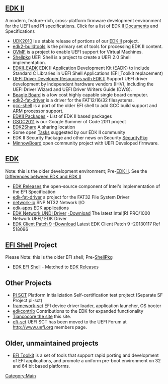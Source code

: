 ==[[EDK II]]==
A modern, feature-rich, cross-platform firmware development environment for the UEFI and PI specifications. Click for a list of EDK II[[Documents | Documents]] and Specifications
* [[UDK2010]] is a stable release of portions of our [[EDK II]] project.
* [[edk2-buildtools]] is the primary set of tools for processing EDK II content.
* [[OVMF]] is a project to enable UEFI support for Virtual Machines.
* [[Shellpkg]] UEFI Shell is a project to create a UEFI 2.0 Shell implementation.
* [[EDKII_EADK]] EDK II Application Development Kit (EADK) to include Standard C Libraries in UEFI Shell Applications (EFI_Toolkit replacement)
* [[Driver_Developer|UEFI Driver Developer Resources with EDK II]] Support UEFI driver development by independent hardware vendors (IHV), including the UEFI Driver Wizard and UEFI Driver Writers Guide (DWG).
* [[Beagle Board Wiki|Beagle Board]] is a low cost highly capable single board computer.
* [[edk2-fat-driver]] is a driver for the FAT12/16/32 filesystems.
* [[gcc-shell|gcc-shell]] is a port of the older EFI shell to add GCC build support and ARM processor support.
* [[EDKII Packages]] - List of EDK II based packages
* [[GSOC2011]] is our Google Summer of Code 2011 project
* [[EDK2Share]] A sharing location
* Some open [[Tasks]] suggested by our EDK II community
* EDK II Security Package and other news on Security [[SecurityPkg]]
* [[MinnowBoard]] open community project with UEFI Developed firmware. 

==[[efidevkit|EDK]]==
Note: this is the older development environment; Pre-[[EDK2|EDK II]]. See the [[Differences_between_EDK_and_EDK_II|Differences between EDK and EDK II
]]
* [[EFI Shell|EDK Releases]] the open-source component of Intel's implementation of the EFI Specification
* [[edk-fat-driver|edk-fat-driver]] a project for the FAT32 File System Driver
* [[network-io|network-io]] SNP NT32 Network I/O
* [[edk-apps|edk-apps]] EDK applications
* [[efidevkit|EDK Network UNDI Driver]] [http://sourceforge.net/projects/efidevkit/files/Releases/Others/Other%20Contribution/gig_efi_src_4606.zip/download -Download] The latest Intel(R) PRO/1000 Network UEFI/ EDK Driver 
* [[efidevkit|EDK Client Patch 9]] [http://sourceforge.net/projects/efidevkit/files/Releases/Others/Other%20Contribution/EDK1117_Client_Framework_PatchV9.zip/download  -Download] Latest EDK Client Patch 9 -20130117 Ref 518096

==[[efishell| EFI Shell]] Project ==
Please Note: this is the older EFI shell; Pre-[[ShellPkg]]
* [[Efi-shell|EDK EFI Shell]] - Matched to [[EDK Releases]]

==Other Projects==
* [http://sourceforge.net/projects/pi-sct/files/ PI SCT] Platform Initializiation Self-certification test projtect (Separate SF Project pi-sct) 
* [[framework-sct|framework-sct]] EFI device driver loader, application launcher, OS booter
* [[edkcontrib|edkcontrib]]  Contributions to the EDK for expanded functionality
* [[Tianocore the site|Tiancocore the site]] this site.
* [[efi-sct|efi-sct]]  UEFI SCT has been moved to the UEFI Forum at http://www.uefi.org members page.

==Older, unmaintained projects==
* [[EFI Toolkit]] is a set of tools that support rapid porting and development of EFI applications, and promote a uniform pre-boot environment on 32 and 64 bit based platforms.

[[Category:Main]]